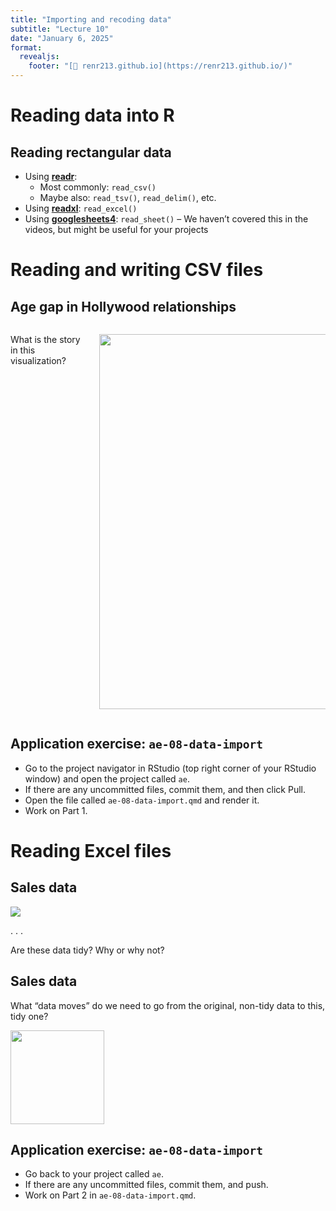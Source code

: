 ```yaml
---
title: "Importing and recoding data"
subtitle: "Lecture 10"
date: "January 6, 2025"
format: 
  revealjs:
    footer: "[🔗 renr213.github.io](https://renr213.github.io/)"
---
```


# Reading data into R

## Reading rectangular data

-   Using [**readr**](https://readr.tidyverse.org/):
    -   Most commonly: `read_csv()`
    -   Maybe also: `read_tsv()`, `read_delim()`, etc.
-   Using [**readxl**](https://readxl.tidyverse.org/): `read_excel()`
-   Using [**googlesheets4**](https://googlesheets4.tidyverse.org/): `read_sheet()` -- We haven't covered this in the videos, but might be useful for your projects

# Reading and writing CSV files

## Age gap in Hollywood relationships {.smaller}

:::::: columns
:::: {.column width="25%"}
::: question
What is the story in this visualization?
:::
::::

::: {.column width="75%"}
![](images/hollywood-ages.jpeg){fig-align="center" width="600"}
:::
::::::

## Application exercise: `ae-08-data-import` {.smaller}

::: appex
-   Go to the project navigator in RStudio (top right corner of your RStudio window) and open the project called `ae`.
-   If there are any uncommitted files, commit them, and then click Pull.
-   Open the file called `ae-08-data-import.qmd` and render it.
-   Work on Part 1.
:::

# Reading Excel files

## Sales data

![](images/sales-excel.png)

. . .

::: question
Are these data tidy? Why or why not?
:::

## Sales data

::: question
What "data moves" do we need to go from the original, non-tidy data to this, tidy one?
:::

![](images/sales-2.png){width="150"}

## Application exercise: `ae-08-data-import` {.smaller}

::: appex
-   Go back to your project called `ae`.
-   If there are any uncommitted files, commit them, and push.
-   Work on Part 2 in `ae-08-data-import.qmd`.
:::

# 
